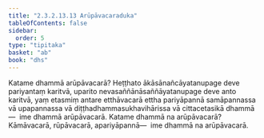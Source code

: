 ```yaml
---
title: "2.3.2.13.13 Arūpāvacaraduka"
tableOfContents: false
sidebar:
  order: 5
type: "tipitaka"
basket: "ab"
book: "dhs"
---
```



<DynamicBreadcrumb />

<Division number="1291" book="dhs" bookNo="29" page="254">

<Paragraph number="1992" book="dhs">
Katame dhammā arūpāvacarā? Heṭṭhato ākāsānañcāyatanupage deve pariyantaṃ karitvā, uparito nevasaññānāsaññāyatanupage deve anto karitvā, yaṃ etasmiṃ antare etthāvacarā ettha pariyāpannā samāpannassa vā upapannassa vā diṭṭhadhammasukhavihārissa vā cittacetasikā dhammā—  ime dhammā arūpāvacarā.
</Paragraph>

</Division>
<Division number="1292" book="dhs" bookNo="29" page="254">

<Paragraph number="1993" book="dhs">
Katame dhammā na arūpāvacarā? Kāmāvacarā, rūpāvacarā, apariyāpannā—  ime dhammā na arūpāvacarā.
</Paragraph>
</Division>